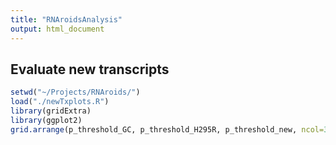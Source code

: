 ```yaml
---
title: "RNAroidsAnalysis"
output: html_document
---
```


## Evaluate new transcripts

```r
setwd("~/Projects/RNAroids/")
load("./newTxplots.R")
library(gridExtra)
library(ggplot2)
grid.arrange(p_threshold_GC, p_threshold_H295R, p_threshold_new, ncol=3)

```


